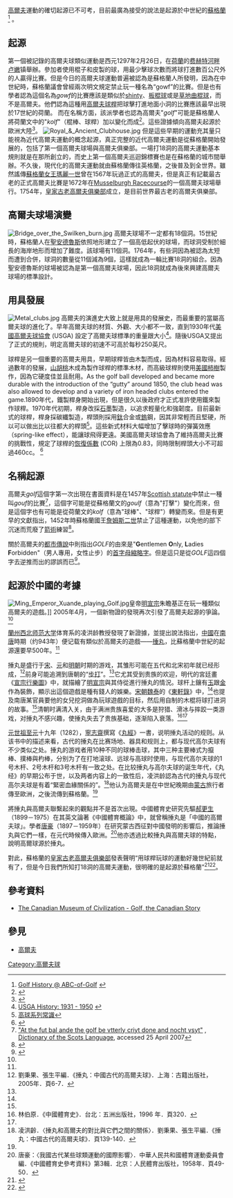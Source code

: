 [[高爾夫|高爾夫]]運動的確切起源已不可考，目前最廣為接受的說法是起源於中世紀的[[蘇格蘭|蘇格蘭]]<ref>[http://www.abc-of-golf.com/golf-basics/golf-history.asp Golf History @ ABC-of-Golf<!-- Bot generated title -->] {{webarchive|url=https://web.archive.org/web/20071026150715/http://www.abc-of-golf.com/golf-basics/golf-history.asp |date=2007-10-26 }}</ref> 。

==起源==
第一個被記錄的高爾夫球類似運動是西元1297年2月26日，在[[荷蘭|荷蘭]]的[[卢嫩|费赫特河畔卢嫩]]镇舉辦。參加者使用棍子和皮製的球，用最少擊球次數而將球打進數百公尺外的人贏得比賽。但是今日的高爾夫球運動普遍被認為是蘇格蘭人所發明，因為在中世紀時，蘇格蘭議會曾經兩次明文規定禁止玩一種名為“gowf”的比賽。但是也有學者認為這個名為''gowf''的比賽應該是類似於[[shinty|shinty]]、[[板棍球|板棍球]]或是[[草地曲棍球|草地曲棍球]]，而不是高爾夫。他們認為這種用[[高爾夫球桿|高爾夫球桿]]把球擊打進地面小洞的比賽應該最早出現於17世紀的荷蘭。<!--此處有謬誤.原英文說『出現的比蘇格蘭還早』，但是蘇格蘭是15世紀，荷蘭是17世紀，請後來的翻譯者查閱最新的英文做更正-->而在名稱方面，該派學者也認為高爾夫"''golf''"可能是蘇格蘭人將荷蘭文中的"''kolf''"（棍棒、球桿）加以變化而成<ref>{{Cite web |url=http://www.etymonline.com/index.php?term=golf |title=Online Etymology Dictionary<!-- Bot generated title --> |access-date=2009-02-23 |archive-date=2017-08-25 |archive-url=https://web.archive.org/web/20170825193958/http://www.etymonline.com/index.php?term=golf |dead-url=no }}</ref>。這些證據傾向高爾夫起源於歐洲大陸<ref>{{Cite web |url=http://secure.britannica.com/eb/article-222218/golf |title=golf :: Scots as inventors: a popular fallacy - Britannica Online Encyclopedia<!-- Bot generated title --> |access-date=2009-02-23 |archive-date=2008-08-28 |archive-url=https://web.archive.org/web/20080828013514/http://secure.britannica.com/eb/article-222218/golf |dead-url=no }}</ref>。
[[Image:Royal_&_Ancient_Clubhouse.jpg|right]]
但是這些早期的運動充其量只能視為近代高爾夫運動的概念起源，真正完整的近代高爾夫運動是從蘇格蘭開始發展的，包括了第一個高爾夫球場與高爾夫俱樂部。一場打18洞的高爾夫運動基本規則就是在那所創立的，而史上第一個高爾夫巡迴錦標賽也是在蘇格蘭的城市間舉辦。不久後，現代化的高爾夫運動就由蘇格蘭傳往英格蘭，之後普及到全世界。雖然謠傳[[瑪麗一世_(蘇格蘭)|蘇格蘭女王瑪麗一世]]曾在1567年玩過正式的高爾夫，但是真正有記載最古老的正式高爾夫比賽是1672年在[[Musselburgh_Racecourse|Musselburgh Racecourse]]的一個高爾夫球場舉行。1754年，[[皇家古老高爾夫俱樂部|皇家古老高爾夫俱樂部]]成立，是目前世界最古老的高爾夫俱樂部。

==高爾夫球場演變==
[[Image:Bridge_over_the_Swilken_burn.jpg|left]]
高爾夫球場不一定都有18個洞。15世紀時，蘇格蘭人在[[聖安德魯斯|聖安德魯斯]]依照地形建立了一個高低起伏的球場，而球洞受制於細長的海岸地形而增加了難度。該球場有11個洞。1764年，有些洞因為被認為太短而遭到合併，球洞的數量從11個減為9個，這樣就成為一輪比賽18洞的組合。因為聖安德魯斯的球場被認為是第一個高爾夫球場，因此18洞就成為後來興建高爾夫球場的標準設計。

==用具發展==
[[Image:Metal_clubs.jpg|right]]
高爾夫的演進史大致上就是用具的發展史，而最重要的當屬高爾夫球的進化了。早年高爾夫球的材質、外觀、大小都不一致，直到1930年代[[美國高爾夫球協會|美國高爾夫球協會]] (USGA) 設定了高爾夫球標準的重量跟大小<ref>[http://www.usga.org/aboutus/usga_history/1931_1950.html USGA History: 1931 - 1950<!-- Bot generated title -->] {{webarchive|url=https://web.archive.org/web/20080313104839/http://www.usga.org/aboutus/usga_history/1931_1950.html |date=2008-03-13 }}</ref>。隨後USGA又提出了正式的規則，明定高爾夫球的初速不可高於每秒250英尺。

球桿是另一個重要的高爾夫用具，早期球桿皆由木製而成，因為材料容易取得。經過數年的發展，[[山胡桃|山胡桃]]木成為製作球桿的標準木材，而高級球桿則使用[[美國柿樹|美國柿樹]]製作，因為它硬度佳並且耐用。{{TransH}}As the golf ball developed and became more durable with the introduction of the “gutty” around 1850, the club head was also allowed to develop and a variety of iron headed clubs entered the game.{{TransF}}1890年代，鐵製桿身開始出現，但是很久以後政府才正式准許使用鐵來製作球桿。1970年代初期，桿身改採[[石墨|石墨]]製造，以追求輕量化和強韌度。目前最新式的球桿，桿身採碳纖製造，桿頭則採用[[鈦|鈦]]合金或[[鎢|鎢]]鋼，因其非常輕而且堅硬，所以可以做出比以往都大的桿頭<ref>[http://www.lionsclubs.org.tw/uploads/pdf/200604/54.pdf 高球系列常識]{{dead link|date=2018年2月 |bot=InternetArchiveBot |fix-attempted=yes }}</ref>。這些新式材料大幅增加了擊球時的彈簧效應（spring-like effect），能讓球飛得更遠。美國高爾夫球協會為了維持高爾夫比賽的挑戰性，規定了球桿的[[恢復係數|恢復係數]] (COR) 上限為0.83，同時限制桿頭大小不可超過460cc。 <ref>{{Cite web |url=http://www.usga.org/playing/clubs_and_balls/guide/book/index.html |title=Guide to the Rules on Clubs and Balls - USGA<!-- Bot generated title --> |accessdate=2009-02-23 |archive-date=2009-04-01 |archive-url=https://web.archive.org/web/20090401144145/http://www.usga.org/playing/clubs_and_balls/guide/book/index.html |dead-url=yes }}</ref>

==名稱起源==
高爾夫''golf''這個字第一次出現在書面資料是在1457年[[List_of_Acts_of_the_Parliament_of_Scotland|Scottish statute]]中禁止一種叫''gouf''的比賽<ref>[http://www.dsl.ac.uk/dsl/getent4.php?query=golf "At the fut bal ande the golf be vtterly criyt done and nocht vsyt"] {{webarchive|url=https://web.archive.org/web/20070929091714/http://www.dsl.ac.uk/dsl/getent4.php?query=golf |date=2007-09-29 }}, [[Dictionary_of_the_Scots_Language|Dictionary of the Scots Language]], accessed 25 April 2007</ref>，這個字可能是從蘇格蘭文的''goulf''（意為"打擊"）變化而來，但是這個字也有可能是從荷蘭文的''kolf''（意為"球棒"、"球桿"）轉變而來。但是有更早的文獻指出，1452年時蘇格蘭國王[[詹姆斯二世_(蘇格蘭)|詹姆斯二世]]禁止了這種運動，以免他的部下沉迷而荒廢了[[箭術|箭術]]練習<ref>{{Cite web |url=http://golf.about.com/od/historyofgolf/l/blgolftimeline.htm |title=see article at About. |accessdate=2009-02-23 |archive-date=2009-02-15 |archive-url=https://web.archive.org/web/20090215024238/http://golf.about.com/od/historyofgolf/l/blgolftimeline.htm |dead-url=yes }}</ref>。

關於高爾夫的[[都市傳說|都市傳說]]中則指出''GOLF''的由來是"'''G'''entlemen '''O'''nly, '''L'''adies '''F'''orbidden"（男人專用，女性止步）的[[首字母縮略字|首字母縮略字]]。但是這只是從''GOLF''這四個字去逆推而出的謬誤而已<ref>{{Cite web |url=http://www.snopes.com/language/acronyms/golf.asp |title=See article at Snopes. |accessdate=2009-02-23 |archive-date=2010-01-17 |archive-url=https://www.webcitation.org/5mqucXr8p?url=http://www.snopes.com/language/acronyms/golf.asp |dead-url=no }}</ref>。

==起源於中國的考據==
[[Image:Ming_Emperor_Xuande_playing_Golf.jpg|right]]皇帝[[明宣宗|明宣宗]]朱瞻基正在玩一種類似高爾夫的遊戲。]]
2005年4月，一個新物證的發現再次引發了高爾夫起源的爭論。<ref name="http://golf-information.info/asian-origin-of-golf.html">{{Cite web |url=http://www.golf-information.info/asian-origin-of-golf.html |title=Asian Origin of Golf ? |accessdate=2009-02-23 |archive-date=2012-04-12 |archive-url=https://www.webcitation.org/66rRWsf3W?url=http://www.golf-information.info/asian-origin-of-golf.html |dead-url=yes }}</ref>[[蘭州|蘭州]][[西北师范大学|西北师范大学]]体育系的凌洪龄教授發現了新證據，並提出說法指出，[[中國|中國]]在[[南唐|南唐]]時期（约943年）便记载有類似於高爾夫的遊戲——[[捶丸|捶丸]]，比蘇格蘭中世紀的起源還要早500年。<ref name="http://www.aafla.org/SportsLibrary/ASSH%20Bulletins/No%2014/ASSHBulletin14c.pdf">{{Cite web |url=http://www.aafla.org/SportsLibrary/ASSH%20Bulletins/No%2014/ASSHBulletin14c.pdf |title=Verification of the fact that Golf originated from Chuiwan |accessdate=2009-02-23 |archive-date=2012-04-12 |archive-url=https://www.webcitation.org/66rRXhasU?url=http://www.aafla.org/SportsLibrary/ASSH%20Bulletins/No%2014/ASSHBulletin14c.pdf |dead-url=no }}</ref>

捶丸是盛行于[[宋朝|宋]]、[[元朝|元]]和[[明朝|明朝]]时期的游戏，其雏形可能在五代和北宋初年就已经形成，<ref name="#1">劉秉果、張生平編．《捶丸：中國古代的高爾夫球》．上海：古籍出版社，2005年．頁6-7．</ref>前身可能追溯到唐朝的“[[步打|步打]]”。<ref name="http://golf-information.info/asian-origin-of-golf.html"/>它尤其受到贵族的欢迎，明代的宮廷畫《[[宣宗行樂圖|宣宗行樂圖]]》中，就描繪了[[明宣宗|明宣宗]]與其侍從進行捶丸的情況。球杆上鑲有[[玉|玉]]跟[[金|金]]作為裝飾，顯示出這個遊戲是種有錢人的娛樂。[[宋朝|宋朝]][[魏泰|魏泰]]的《[[東軒錄|東軒錄]]》中，<ref name="http://www.aafla.org/SportsLibrary/ASSH%20Bulletins/No%2014/ASSHBulletin14c.pdf"/>也提及南唐某官員要他的女兒挖洞做為玩球遊戲的目标，然后用自制的木棍将球打进洞的故事。<ref name="http://www.aafla.org/SportsLibrary/ASSH%20Bulletins/No%2014/ASSHBulletin14c.pdf"/>清朝时满清入关，由于满洲贵族喜爱的大多是狩猎、滑冰与摔跤一类游戏，对捶丸不感兴趣，使捶丸失去了贵族基础，逐渐陷入衰落。<ref>林伯原．《中國體育史》．台北：五洲出版社，1996 年．頁320．</ref><ref name="#1"/>

[[元世祖|元世祖]][[至元_(忽必烈)|至元]]十九年（1282），[[寧志齋|寧志齋]]撰寫《[[丸經|丸經]]》一書，说明捶丸活动的规则。从该书中的描述来看，古代的捶丸在比赛场地、器具和规则上，都与现代高尔夫球有不少类似之处。捶丸的游戏者用10种不同的球棒击球，其中三种主要棒式为攛棒、撲棒與杓棒，分别为了在打地滚球、远球与高球时使用，与现代高尔夫球的1号木杆、2号木杆和3号木杆有一致之处。在比较捶丸与高尔夫球的诞生年代，《丸经》的早期公布于世，以及两者内容上的一致性后，凌洪龄認為古代的捶丸与现代高尔夫球是有着“緊密血緣關係的”。<ref>凌洪齡．〈捶丸和高爾夫的對比與它們之間的關係〉．劉秉果、張生平編．《捶丸：中國古代的高爾夫球》．頁139-140．</ref>他认为高爾夫是在中世紀晚期由[[蒙古|蒙古]]旅行者傳至歐洲，之後流傳到蘇格蘭。<ref name="http://www.aafla.org/SportsLibrary/ASSH%20Bulletins/No%2014/ASSHBulletin14c.pdf"/>

將捶丸與高爾夫聯繫起來的觀點并不是首次出現。中國體育史研究先驅[[郝更生|郝更生]]（1899－1975）在其英文論著《中國體育概論》中，就曾稱捶丸是「中國的高爾夫球」。學者[[唐豪_(1896年)|唐豪]]（1897－1959年）在研究蒙古西征對中國發明的影響后，推論捶丸與它們一樣，在元代時候傳入歐洲。<ref>唐豪：〈我國古代某些球類運動的國際影響〉．中華人民共和國體育運動委員會編．《中國體育史參考資料》第3輯．北京：人民體育出版社，1958年．頁49-50．</ref>他亦透過比較捶丸與高爾夫球的特點，說明高爾球源於捶丸。

對此，蘇格蘭的[[皇家古老高爾夫俱樂部|皇家古老高爾夫俱樂部]]發表聲明“用球桿玩球的運動好幾世紀前就有了，但是今日我們所知打18洞的高爾夫運動，很明確的是起源於蘇格蘭”<ref>{{Cite web |url=http://www.seattlepi.com/othersports/255299_sportsbeat12.html |title=Sports Beat<!-- Bot generated title --> |accessdate=2011-02-22 |archive-date=2012-04-12 |archive-url=https://www.webcitation.org/66rRY9CtX?url=http://www.seattlepi.com/sports/article/Sports-Beat-1192437.php |dead-url=no }}</ref><ref>{{Cite web |url=http://news.scotsman.com/index.cfm?id=46872006 |title=Scotsman.com News<!-- Bot generated title --> |access-date=2009-02-23 |archive-date=2007-04-23 |archive-url=https://web.archive.org/web/20070423203510/http://news.scotsman.com/index.cfm?id=46872006 |dead-url=no }}</ref>。

==參考資料==
{{Reflist|2}}
{{reflistH}}
*[http://www.civilisations.ca/hist/golf/goint01e.html The Canadian Museum of Civilization - Golf, the Canadian Story] {{Wayback|url=http://www.civilisations.ca/hist/golf/goint01e.html |date=20061013173528 }}
{{reflistF}}

==參見==
* [[高爾夫|高爾夫]]

[[Category:高爾夫球|Category:高爾夫球]]